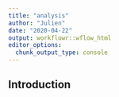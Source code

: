 ```yaml
---
title: "analysis"
author: "Julien"
date: "2020-04-22"
output: workflowr::wflow_html
editor_options:
  chunk_output_type: console
---
```


## Introduction

```r

```

